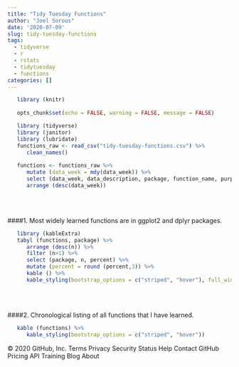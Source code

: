 ```yaml
---
title: "Tidy Tuesday Functions"
author: "Joel Soroos"
date: '2020-07-09'
slug: tidy-tuesday-functions
tags:
  - tidyverse
  - r
  - rstats
  - tidytuesday
  - functions
categories: []
---
```



```r
   library (knitr)
   
   opts_chunk$set(echo = FALSE, warning = FALSE, message = FALSE)
```


```r
   library (tidyverse)
   library (janitor)
   library (lubridate)
   functions_raw <- read_csv("tidy-tuesday-functions.csv") %>%
      clean_names()
   
   functions <- functions_raw %>%
      mutate (data_week = mdy(data_week)) %>%
      select (data_week, data_description, package, function_name, purpose) %>%
      arrange (desc(data_week)) 
```

\   
\  

####1.  Most widely learned functions are in ggplot2 and dplyr packages.
```r
   
   library (kableExtra)
   tabyl (functions, package) %>%
      arrange (desc(n)) %>%
      filter (n>1) %>%
      select (package, n, percent) %>%
      mutate (percent = round (percent,3)) %>%
      kable () %>%
      kable_styling(bootstrap_options = c("striped", "hover"), full_width = T)
```

\   
\   

####2.  Chronological listing of all functions that I have learned. 
```r
   
   kable (functions) %>%
      kable_styling(bootstrap_options = c("striped", "hover"))
```




© 2020 GitHub, Inc.
Terms
Privacy
Security
Status
Help
Contact GitHub
Pricing
API
Training
Blog
About


